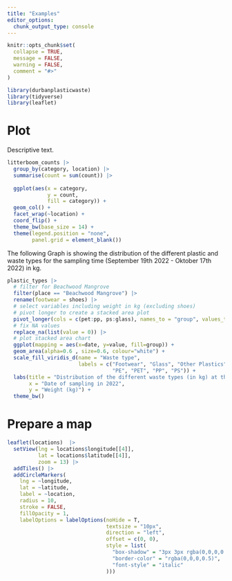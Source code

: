```yaml
---
title: "Examples"
editor_options: 
  chunk_output_type: console
---
```


```r
knitr::opts_chunk$set(
  collapse = TRUE,
  message = FALSE,
  warning = FALSE, 
  comment = "#>"
)
```

```r
library(durbanplasticwaste)
library(tidyverse)
library(leaflet)
```

# Plot

Descriptive text.

```r

litterboom_counts |> 
  group_by(category, location) |> 
  summarise(count = sum(count)) |> 
  
  ggplot(aes(x = category,
             y = count,
             fill = category)) +
  geom_col() +
  facet_wrap(~location) +
  coord_flip() +
  theme_bw(base_size = 14) +
  theme(legend.position = "none",
        panel.grid = element_blank()) 


```

The following Graph is showing the distribution of the different plastic and waste types for the sampling time (September 19th 2022 - Oktober 17th 2022) in kg.

```r
plastic_types |> 
  # filter for Beachwood Mangrove
  filter(place == "Beachwood Mangrove") |> 
  rename(footwear = shoes) |>
  # select variables including weight in kg (excluding shoes)
  # pivot longer to create a stacked area plot
  pivot_longer(cols = c(pet:pp, ps:glass), names_to = "group", values_to = "value") |> 
  # fix NA values
  replace_na(list(value = 0)) |>
  # plot stacked area chart
  ggplot(mapping = aes(x=date, y=value, fill=group)) + 
  geom_area(alpha=0.6 , size=0.6, colour="white") +
  scale_fill_viridis_d(name = "Waste type",
                       labels = c("Footwear", "Glass", "Other Plastics", "Other Waste",
                                  "PE", "PET", "PP", "PS")) +
  labs(title = "Distribution of the different waste types (in kg) at the Beachwood Mangrove.",
       x = "Date of sampling in 2022",
       y = "Weight (kg)") +
  theme_bw()
```  

# Prepare a map

```r
leaflet(locations)  |>
  setView(lng = locations$longitude[[4]],
          lat = locations$latitude[[4]],
          zoom = 13) |>
  addTiles() |>
  addCircleMarkers(
    lng = ~longitude,
    lat = ~latitude,
    label = ~location,
    radius = 10,
    stroke = FALSE,
    fillOpacity = 1,
    labelOptions = labelOptions(noHide = T,
                                textsize = "10px",
                                direction = "left",
                                offset = c(0, 0),
                                style = list(
                                  "box-shadow" = "3px 3px rgba(0,0,0,0.25)",
                                  "border-color" = "rgba(0,0,0,0.5)",
                                  "font-style" = "italic"
                                )))

```

